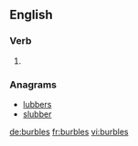 ==English==

===Verb===
{{head|en|verb form}}

# {{en-third-person singular of|burble}}

===Anagrams===
* [[lubbers#English|lubbers]]
* [[slubber#English|slubber]]

[[de:burbles]]
[[fr:burbles]]
[[vi:burbles]]